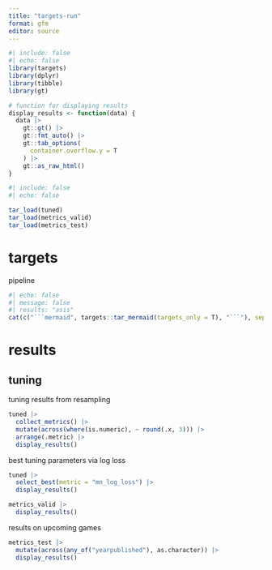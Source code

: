 ```yaml
---
title: "targets-run"
format: gfm
editor: source
---
```


```r
#| include: false
#| echo: false
library(targets)
library(dplyr)
library(tibble)
library(gt)

# function for displaying results
display_results <- function(data) {
  data |>
    gt::gt() |>
    gt::fmt_auto() |>
    gt::tab_options(
      container.overflow.y = T
    ) |>
    gt::as_raw_html()
}
```

```r
#| include: false
#| echo: false

tar_load(tuned)
tar_load(metrics_valid)
tar_load(metrics_test)
```


# targets

pipeline

```r
#| echo: false
#| message: false
#| results: "asis"
cat(c("```mermaid", targets::tar_mermaid(targets_only = T), "```"), sep = "\n")
```

# results

## tuning

tuning results from resampling

```r
tuned |>
  collect_metrics() |>
  mutate(across(where(is.numeric), ~ round(.x, 3))) |>
  arrange(.metric) |>
  display_results()
```

best tuning parameters via log loss

```r
tuned |>
  select_best(metric = "mn_log_loss") |>
  display_results()
```

```r
metrics_valid |>
  display_results()
```

results on upcoming games

```r
metrics_test |>
  mutate(across(any_of("yearpublished"), as.character)) |>
  display_results()
```
